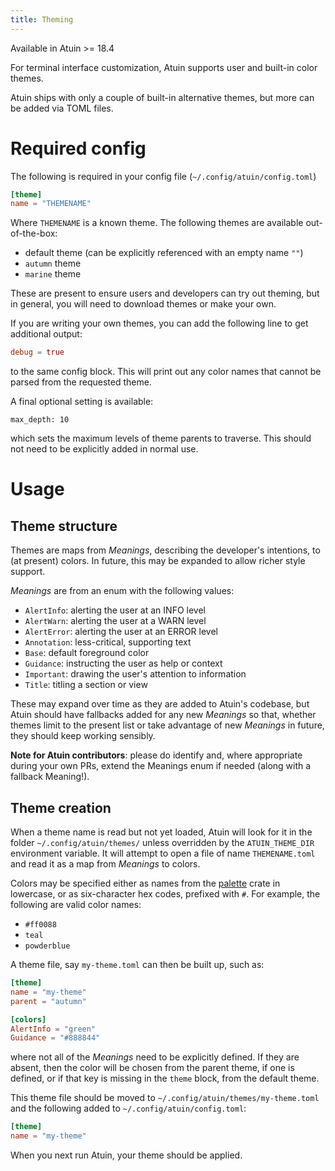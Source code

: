```yaml
---
title: Theming
---
```


Available in Atuin >= 18.4

For terminal interface customization, Atuin supports user and built-in color themes.

Atuin ships with only a couple of built-in alternative themes, but more can be added via TOML files.

# Required config

The following is required in your config file (`~/.config/atuin/config.toml`)

```toml
[theme]
name = "THEMENAME"
```

Where `THEMENAME` is a known theme. The following themes are available out-of-the-box:

* default theme (can be explicitly referenced with an empty name `""`)
* `autumn` theme
* `marine` theme

These are present to ensure users and developers can try out theming, but in general, you
will need to download themes or make your own.

If you are writing your own themes, you can add the following line to get additional output:

```toml
debug = true
```

to the same config block. This will print out any color names that cannot be parsed from
the requested theme.

A final optional setting is available:

```
max_depth: 10
```

which sets the maximum levels of theme parents to traverse. This should not need to be
explicitly added in normal use.

# Usage

## Theme structure

Themes are maps from *Meanings*, describing the developer's intentions,
to (at present) colors. In future, this may be expanded to allow richer style support.

*Meanings* are from an enum with the following values:

* `AlertInfo`: alerting the user at an INFO level
* `AlertWarn`: alerting the user at a WARN level
* `AlertError`: alerting the user at an ERROR level
* `Annotation`: less-critical, supporting text
* `Base`: default foreground color
* `Guidance`: instructing the user as help or context
* `Important`: drawing the user's attention to information
* `Title`: titling a section or view

These may expand over time as they are added to Atuin's codebase, but Atuin
should have fallbacks added for any new *Meanings* so that, whether themes limit to
the present list or take advantage of new *Meanings* in future, they should
keep working sensibly.

**Note for Atuin contributors**: please do identify and, where appropriate during your own
PRs, extend the Meanings enum if needed (along with a fallback Meaning!).

## Theme creation

When a theme name is read but not yet loaded, Atuin will look for it in the folder
`~/.config/atuin/themes/` unless overridden by the `ATUIN_THEME_DIR` environment
variable. It will attempt to open a file of name `THEMENAME.toml` and read it as a
map from *Meanings* to colors.

Colors may be specified either as names from the [palette](https://ogeon.github.io/docs/palette/master/palette/named/index.html)
crate in lowercase, or as six-character hex codes, prefixed with `#`. For example,
the following are valid color names:

* `#ff0088`
* `teal`
* `powderblue`

A theme file, say `my-theme.toml` can then be built up, such as:

```toml
[theme]
name = "my-theme"
parent = "autumn"

[colors]
AlertInfo = "green"
Guidance = "#888844"
```

where not all of the *Meanings* need to be explicitly defined. If they are absent,
then the color will be chosen from the parent theme, if one is defined, or if that
key is missing in the `theme` block, from the default theme.

This theme file should be moved to `~/.config/atuin/themes/my-theme.toml` and the
following added to `~/.config/atuin/config.toml`:

```toml
[theme]
name = "my-theme"
```

When you next run Atuin, your theme should be applied.
